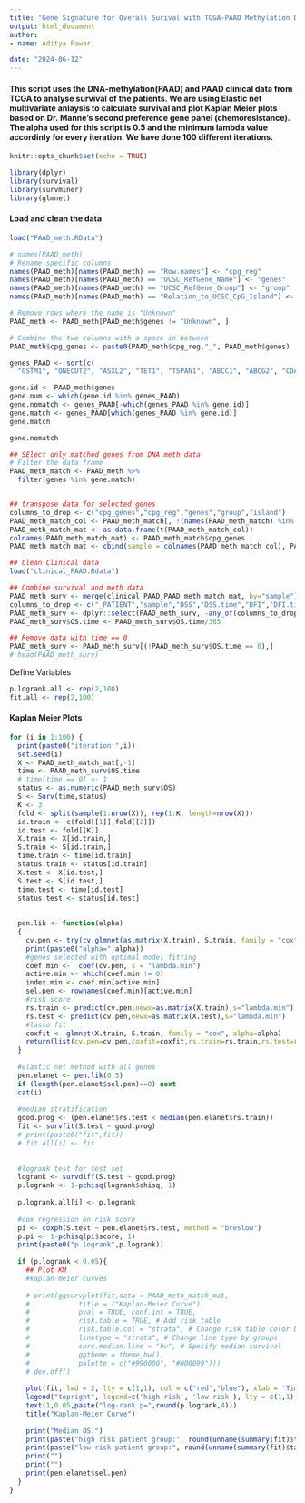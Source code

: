 ```yaml
---
title: "Gene Signature for Overall Surival with TCGA-PAAD Methylation Dataset (chemoresistance)"
output: html_document
author:
- name: Aditya Pawar

date: "2024-06-12"
---
```


#### This script uses the DNA-methylation(PAAD) and PAAD clinical data from TCGA to analyse survival of the patients. We are using Elastic net multivariate anlaysis to calculate survival and plot Kaplan Meier plots based on Dr. Manne's second preference gene panel (chemoresistance). The alpha used for this script is 0.5 and the minimum lambda value accordinly for every iteration. We have done 100 different iterations.
```r
knitr::opts_chunk$set(echo = TRUE)
```

```r
library(dplyr)
library(survival)
library(survminer)
library(glmnet)
```

#### Load and clean the data


```r
load("PAAD_meth.RData")

# names(PAAD_meth)
# Rename specific columns
names(PAAD_meth)[names(PAAD_meth) == "Row.names"] <- "cpg_reg"
names(PAAD_meth)[names(PAAD_meth) == "UCSC_RefGene_Name"] <- "genes"
names(PAAD_meth)[names(PAAD_meth) == "UCSC_RefGene_Group"] <- "group"
names(PAAD_meth)[names(PAAD_meth) == "Relation_to_UCSC_CpG_Island"] <- "island"

# Remove rows where the name is "Unknown"
PAAD_meth <- PAAD_meth[PAAD_meth$genes != "Unknown", ]

# Combine the two columns with a space in between
PAAD_meth$cpg_genes <- paste0(PAAD_meth$cpg_reg,"_", PAAD_meth$genes)

genes_PAAD <- sort(c(
  "GSTM1", "ONECUT2", "ASXL2", "TET1", "TSPAN1", "ABCC1", "ABCG2", "CDA", "ABCB11", "ABCB4", "ABCC10", "ABCC3", "METTL3", "DDX3X", "SLC29A1", "CADM1", "PTGES2", "HSPA5", "SNRPF", "ABCC5", "CES2", "SPARC", "BRCA1", "EGFR", "TNFSF10", "ABCB1", "MYEOV", "HMGA1", "JAG1", "LCN2", "NOTCH2", "RRM2", "TM4SF1", "RRM1", "MUC5AC", "SLC29A3", "SFN", "DPYD", "MAP2", "MUTYH", "SLC28A1", "BCL2L1", "MAP2", "ABCC2", "SLC22A3", "MLH1", "SFN", "VASH2", "BNIP3", "SST", "DKK3", "ARID1A", "GSTM2", "ISG15", "SMARCA2", "MUC4", "HNF1A", "NT5C1A", "TYMS", "ABCB5", "ABCC11", "SLC28A2", "SLC22A7", "ZEB1", "TFAP2E", "NRP1", "SLC28A3", "MCL1", "PYCARD", "MUTYH", "SOX8", "CHFR", "SLFN11", "MAP3K7", "CXCL8", "SLFN11", "SLC22A2", "SLFN11", "ZEB1", "CTNNB1", "IGFBP3", "PROKR2", "BNIP3", "ABCC1", "ABCC2", "ABCC3", "ABCC4", "ABCC5", "ABCC6", "CFTR", "ABCC8", "ABCC9", "ABCC10", "ABCC11", "ABCC12", "ABCC13", "USP8", "PRMT1", "RUNX1", "UBE2T", "GSDME", "TGM2", "DCK", "TPX2", "CPT1B", "ENO1", "CPT1B", "ATM", "DHX38", "RELL2", "GLO1", "LDHA", "CTPS2", "BICC1", "HSPB1", "CASC9", "TACC3", "ITGA3", "CXCL5", "APOL1", "ANGPTL4", "SLC2A1", "ALDOB", "KCNH2", "ABCB1", "TFAM", "TMEM139", "RRP9", "CD44", "IGF1R", "HSPB1", "TRIM31", "YEATS4", "EIF5A", "CCDC85A", "TGM2", "ITGB4", "GSDMC", "SLC38A5"))

gene.id <- PAAD_meth$genes
gene.num <- which(gene.id %in% genes_PAAD)
gene.nomatch <- genes_PAAD[-which(genes_PAAD %in% gene.id)]
gene.match <- genes_PAAD[which(genes_PAAD %in% gene.id)]
gene.match

gene.nomatch

## SElect only matched genes from DNA meth data
# Filter the data frame
PAAD_meth_match <- PAAD_meth %>%
  filter(genes %in% gene.match)


## transpose data for selected genes
columns_to_drop <- c("cpg_genes","cpg_reg","genes","group","island")
PAAD_meth_match_col <- PAAD_meth_match[, !(names(PAAD_meth_match) %in% columns_to_drop)]
PAAD_meth_match_mat <- as.data.frame(t(PAAD_meth_match_col))
colnames(PAAD_meth_match_mat) <- PAAD_meth_match$cpg_genes
PAAD_meth_match_mat <- cbind(sample = colnames(PAAD_meth_match_col), PAAD_meth_match_mat)

## Clean Clinical data
load("clinical_PAAD.Rdata")

## Combine survival and meth data
PAAD_meth_surv <- merge(clinical_PAAD,PAAD_meth_match_mat, by="sample")
columns_to_drop <- c("_PATIENT","sample","DSS","DSS.time","DFI","DFI.time","PFI","PFI.time","Redaction")
PAAD_meth_surv <- dplyr::select(PAAD_meth_surv, -any_of(columns_to_drop))
PAAD_meth_surv$OS.time <- PAAD_meth_surv$OS.time/365

## Remove data with time == 0
PAAD_meth_surv <- PAAD_meth_surv[(!PAAD_meth_surv$OS.time == 0),]
# head(PAAD_meth_surv)
```

Define Variables
```r
p.logrank.all <- rep(2,100)
fit.all <- rep(2,100)
```

#### Kaplan Meier Plots


```r
for (i in 1:100) {
  print(paste0("iteration:",i))
  set.seed(i)
  X <- PAAD_meth_match_mat[,-1]
  time <- PAAD_meth_surv$OS.time
  # time[time == 0] <- 1
  status <- as.numeric(PAAD_meth_surv$OS)
  S <- Surv(time,status)
  K <- 3
  fold <- split(sample(1:nrow(X)), rep(1:K, length=nrow(X)))
  id.train <- c(fold[[1]],fold[[2]])
  id.test <- fold[[K]]
  X.train <- X[id.train,]
  S.train <- S[id.train,]
  time.train <- time[id.train]
  status.train <- status[id.train]
  X.test <- X[id.test,]
  S.test <- S[id.test,]
  time.test <- time[id.test]
  status.test <- status[id.test]
  
  
  pen.lik <- function(alpha)
  {
    cv.pen <- try(cv.glmnet(as.matrix(X.train), S.train, family = "cox", alpha=alpha))
    print(paste0("alpha=",alpha))
    #genes selected with optimal model fitting
    coef.min <-  coef(cv.pen, s = "lambda.min")
    active.min <- which(coef.min != 0)
    index.min <- coef.min[active.min]
    sel.pen <- rownames(coef.min)[active.min]
    #risk score
    rs.train <- predict(cv.pen,newx=as.matrix(X.train),s="lambda.min")
    rs.test <- predict(cv.pen,newx=as.matrix(X.test),s="lambda.min")
    #lasso fit
    coxfit <- glmnet(X.train, S.train, family = "cox", alpha=alpha)
    return(list(cv.pen=cv.pen,coxfit=coxfit,rs.train=rs.train,rs.test=rs.test,sel.pen=sel.pen))
  }
  
  #elastic net method with all genes
  pen.elanet <- pen.lik(0.5)
  if (length(pen.elanet$sel.pen)==0) next
  cat(i)
  
  #median stratification
  good.prog <- (pen.elanet$rs.test < median(pen.elanet$rs.train))
  fit <- survfit(S.test ~ good.prog)
  # print(paste0("fit",fit))
  # fit.all[i] <- fit
  
  
  #logrank test for test set
  logrank <- survdiff(S.test ~ good.prog)
  p.logrank <- 1-pchisq(logrank$chisq, 1)
  
  p.logrank.all[i] <- p.logrank
  
  #cox regression on risk score
  pi <- coxph(S.test ~ pen.elanet$rs.test, method = "breslow")
  p.pi <- 1-pchisq(pi$score, 1)
  print(paste0("p.logrank",p.logrank))
  
  if (p.logrank < 0.05){
    ## Plot KM
    #kaplan-meier curves
    
    # print(ggsurvplot(fit,data = PAAD_meth_match_mat,
    #            title = ("Kaplan-Meier Curve"),
    #            pval = TRUE, conf.int = TRUE,
    #            risk.table = TRUE, # Add risk table
    #            risk.table.col = "strata", # Change risk table color by groups
    #            linetype = "strata", # Change line type by groups
    #            surv.median.line = "hv", # Specify median survival
    #            ggtheme = theme_bw(),
    #            palette = c("#990000", "#000099")))
    # dev.off()
    
    plot(fit, lwd = 2, lty = c(1,1), col = c("red","blue"), xlab = 'Time', ylab = 'Estimated Survival Function')
    legend("topright", legend=c('high risk', 'low risk'), lty = c(1,1), col = c("red", "blue"), lwd = 2)
    text(1,0.05,paste("log-rank p=",round(p.logrank,4)))
    title("Kaplan-Meier Curve")
    
    print("Median OS:") 
    print(paste("high risk patient group:", round(unname(summary(fit)$table[,'median']*12)[1],2), "months"))
    print(paste("low risk patient group:", round(unname(summary(fit)$table[,'median']*12)[2],2), "months"))
    print("")
    print("")
    print(pen.elanet$sel.pen)
  }
}

```


